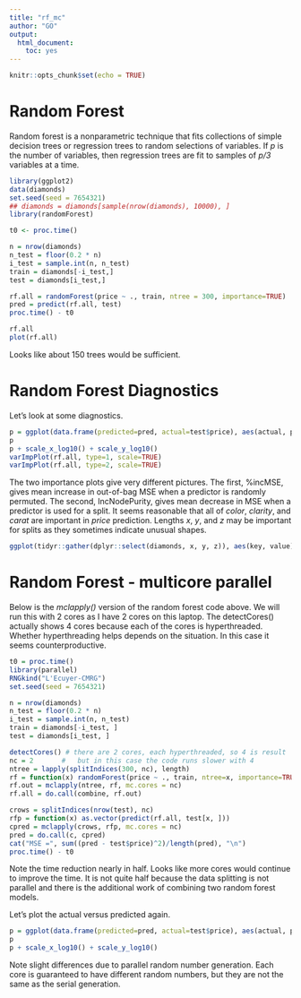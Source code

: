 ```yaml
---
title: "rf_mc"
author: "GO"
output:
  html_document:
    toc: yes
---
```


```r
knitr::opts_chunk$set(echo = TRUE)
```

# Random Forest
Random forest is a nonparametric technique that fits collections of simple decision trees or regression trees to random selections of variables. If *p* is the number of variables, then regression trees are fit to samples of *p/3* variables at a time.
```r
library(ggplot2)
data(diamonds)
set.seed(seed = 7654321)
## diamonds = diamonds[sample(nrow(diamonds), 10000), ]
library(randomForest)
```

```r
t0 <- proc.time()

n = nrow(diamonds)
n_test = floor(0.2 * n)
i_test = sample.int(n, n_test)
train = diamonds[-i_test,]
test = diamonds[i_test,]

rf.all = randomForest(price ~ ., train, ntree = 300, importance=TRUE)
pred = predict(rf.all, test)
proc.time() - t0

rf.all
plot(rf.all)
```

Looks like about 150 trees would be sufficient.

# Random Forest Diagnostics
Let's look at some diagnostics.
```r
p = ggplot(data.frame(predicted=pred, actual=test$price), aes(actual, predicted)) + geom_point()
p
p + scale_x_log10() + scale_y_log10()
varImpPlot(rf.all, type=1, scale=TRUE)
varImpPlot(rf.all, type=2, scale=TRUE)
```

The two importance plots give very different pictures. The first, %incMSE, gives mean increase in out-of-bag MSE when a predictor is randomly permuted. The second, IncNodePurity, gives mean decrease in MSE when a predictor is used for a split. It seems reasonable that all of *color*, *clarity*, and *carat* are important in *price* prediction. Lengths *x*, *y*, and *z* may be important for splits as they sometimes indicate unusual shapes.
```r
ggplot(tidyr::gather(dplyr::select(diamonds, x, y, z)), aes(key, value)) + geom_boxplot()
```

# Random Forest - multicore parallel
Below is the *mclapply()* version of the random forest code above. We will run this with 2 cores as I have 2 cores on this laptop. The detectCores() actually shows 4 cores because each of the cores is hyperthreaded. Whether hyperthreading helps depends on the situation. In this case it seems counterproductive.
```r
t0 = proc.time()
library(parallel)
RNGkind("L'Ecuyer-CMRG")
set.seed(seed = 7654321)

n = nrow(diamonds)
n_test = floor(0.2 * n)
i_test = sample.int(n, n_test)
train = diamonds[-i_test, ]
test = diamonds[i_test, ]

detectCores() # there are 2 cores, each hyperthreaded, so 4 is result
nc = 2       #   but in this case the code runs slower with 4 
ntree = lapply(splitIndices(300, nc), length)
rf = function(x) randomForest(price ~ ., train, ntree=x, importance=TRUE) # mc
rf.out = mclapply(ntree, rf, mc.cores = nc)
rf.all = do.call(combine, rf.out)

crows = splitIndices(nrow(test), nc) 
rfp = function(x) as.vector(predict(rf.all, test[x, ])) 
cpred = mclapply(crows, rfp, mc.cores = nc) 
pred = do.call(c, cpred) 
cat("MSE =", sum((pred - test$price)^2)/length(pred), "\n")
proc.time() - t0
```

Note the time reduction nearly in half. Looks like more cores would continue to improve the time. It is not quite half because the data splitting is not parallel and there is the additional work of combining two random forest models.

Let's plot the actual versus predicted again.
```r
p = ggplot(data.frame(predicted=pred, actual=test$price), aes(actual, predicted)) + geom_point()
p
p + scale_x_log10() + scale_y_log10()
```

Note slight differences due to parallel random number generation. Each core is guaranteed to have different random numbers, but they are not the same as the serial generation.
